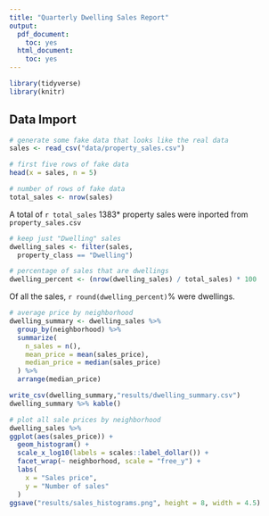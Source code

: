 ```yaml
---
title: "Quarterly Dwelling Sales Report"
output: 
  pdf_document:
    toc: yes
  html_document:
    toc: yes
---
```


```r
library(tidyverse)
library(knitr)
```
## Data Import

```r
# generate some fake data that looks like the real data
sales <- read_csv("data/property_sales.csv")

# first five rows of fake data
head(x = sales, n = 5)

# number of rows of fake data
total_sales <- nrow(sales)
```

A total of `r total_sales` 1383* property sales were inported from `property_sales.csv`


```r

# keep just "Dwelling" sales
dwelling_sales <- filter(sales, 
  property_class == "Dwelling")

# percentage of sales that are dwellings
dwelling_percent <- (nrow(dwelling_sales) / total_sales) * 100
```



Of all the sales, `r round(dwelling_percent)`% were dwellings.

```r
# average price by neighborhood
dwelling_summary <- dwelling_sales %>% 
  group_by(neighborhood) %>% 
  summarize(
    n_sales = n(),
    mean_price = mean(sales_price),
    median_price = median(sales_price)
  ) %>% 
  arrange(median_price)

write_csv(dwelling_summary,"results/dwelling_summary.csv")
dwelling_summary %>% kable()
```


```r
# plot all sale prices by neighborhood
dwelling_sales %>% 
ggplot(aes(sales_price)) +
  geom_histogram() + 
  scale_x_log10(labels = scales::label_dollar()) +
  facet_wrap(~ neighborhood, scale = "free_y") +
  labs(
    x = "Sales price",
    y = "Number of sales"
  )
ggsave("results/sales_histograms.png", height = 8, width = 4.5)
```

